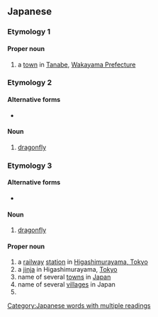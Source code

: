 ==Japanese==

===Etymology 1===
{{wikipedia|秋津町|lang=ja}}
{{ja-kanjitab|あき|つ|k2=づ|r=y|yomi=k}}
{{rfe|lang=ja}}

====Proper noun====
{{ja-pos|proper|あきづ}}

# a [[town]] in [[w:Tanabe, Wakayama|Tanabe]], [[w:Wakayama Prefecture|Wakayama Prefecture]]

===Etymology 2===
{{ja-kanjitab|あき|つ|k2=ず|yomi=k}}
{{rfe|lang=ja}}

====Alternative forms====
* {{ja-l|蜻蛉}}

====Noun====
{{ja-noun|あきず|アキズ|hhira=あきづ}}

# {{lb|ja|archaic|sort=あきす'}} [[dragonfly]]

===Etymology 3===
{{ja-kanjitab|あき|つ|yomi=k}}
{{rfe|lang=ja}}

====Alternative forms====
* {{ja-l|蜻蛉}}

====Noun====
{{ja-noun|あきつ|アキツ}}

# {{lb|ja|archaic|sort=あきつ|since the [[Heian]] [[period]]}} [[dragonfly]]

====Proper noun====
{{wikipedia|秋津駅|lang=ja}}
{{wikipedia|秋津町|lang=ja}}
{{wikipedia|秋津村|lang=ja}}
{{ja-pos|proper|あきつ}}

# a [[railway]] [[station]] in [[w:Higashimurayama, Tokyo|Higashimurayama, Tokyo]]
# a [[jinja]] in Higashimurayama, [[Tokyo]]
# name of several [[town]]s in [[Japan]]
# name of several [[village]]s in Japan
# {{surname|lang=ja|sort=あきつ}}
[[Category:Japanese words with multiple readings]]
{{catlangcode|ja|Dragonflies and damselflies|Japan|sort=あきつ}}
